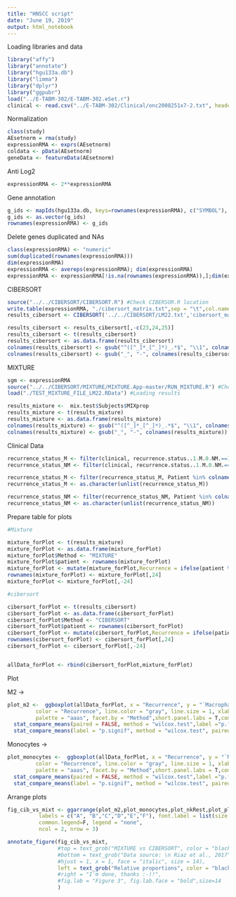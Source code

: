 ```yaml
---
title: "HNSCC script"
date: "June 19, 2019"
output: html_notebook
---
```


Loading libraries and data 

```r
library("affy")
library("annotate")
library("hgu133a.db")
library("limma")
library("dplyr")
library("ggpubr")
load("../E-TABM-302/E-TABM-302.eSet.r")
clinical <- read.csv("../E-TABM-302/Clinical/onc2008251x7-2.txt", header = T,sep="\t")
```

Normalization

```r
class(study)
AEsetnorm = rma(study)
expressionRMA <- exprs(AEsetnorm)
coldata <- pData(AEsetnorm)
geneData <- featureData(AEsetnorm)
```

Anti Log2

```r
expressionRMA <- 2**expressionRMA
```

Gene annotation

```r
g_ids <- mapIds(hgu133a.db, keys=rownames(expressionRMA), c("SYMBOL"), keytype="PROBEID")
g_ids <- as.vector(g_ids)
rownames(expressionRMA) <- g_ids
```

Delete genes duplicated and NAs

```r
class(expressionRMA) <- "numeric"
sum(duplicated(rownames(expressionRMA)))
dim(expressionRMA)
expressionRMA <- avereps(expressionRMA); dim(expressionRMA)
expressionRMA <- expressionRMA[!is.na(rownames(expressionRMA)),];dim(expressionRMA)
```

CIBERSORT
```r
source("../../CIBERSORT/CIBERSORT.R") #Check CIBERSOR.R location
write.table(expressionRMA, "./cibersort_matrix.txt",sep = "\t",col.names = NA)
results_cibersort <- CIBERSORT('../../CIBERSORT/LM22.txt','cibersort_matrix.txt', QN= F, perm = 10, absolute = F) #Check LM22.txt location

results_cibersort <- results_cibersort[,-c(23,24,25)]
results_cibersort <- t(results_cibersort)
results_cibersort <- as.data.frame(results_cibersort)
colnames(results_cibersort) <- gsub("^([^_]*_[^_]*)_.*$", "\\1", colnames(results_cibersort))
colnames(results_cibersort) <- gsub("_", "-", colnames(results_cibersort))
```

MIXTURE
```r
sgm <- expressionRMA
source("../../CIBERSORT/MIXTURE/MIXTURE.App-master/RUN_MIXTURE.R") #Check RUN_MIXTURE.R location - This run MIXTURE on sgm object
load("./TEST_MIXTURE_FILE_LM22.RData") #Loading results

results_mixture <-  mix.test$Subjects$MIXprop
results_mixture <- t(results_mixture)
results_mixture <- as.data.frame(results_mixture)
colnames(results_mixture) <- gsub("^([^_]*_[^_]*)_.*$", "\\1", colnames(results_mixture))
colnames(results_mixture) <- gsub("_", "-", colnames(results_mixture))
```

Clinical Data

```r

recurrence_status_M <- filter(clinical, recurrence.status..1.M.0.NM.==1) %>% select(Patient)
recurrence_status_NM <- filter(clinical, recurrence.status..1.M.0.NM.==0) %>% select(Patient)

recurrence_status_M <- filter(recurrence_status_M, Patient %in% colnames(results_cibersort))
recurrence_status_M <- as.character(unlist(recurrence_status_M))

recurrence_status_NM <- filter(recurrence_status_NM, Patient %in% colnames(results_cibersort))
recurrence_status_NM <- as.character(unlist(recurrence_status_NM))


```

Prepare table for plots

```r

#Mixture

mixture_forPlot <- t(results_mixture)
mixture_forPlot <- as.data.frame(mixture_forPlot)
mixture_forPlot$Method <- "MIXTURE"
mixture_forPlot$patient <- rownames(mixture_forPlot)
mixture_forPlot <- mutate(mixture_forPlot,Recurrence = ifelse(patient %in% recurrence_status_M,"M","NM"))
rownames(mixture_forPlot) <- mixture_forPlot[,24]
mixture_forPlot <- mixture_forPlot[,-24]

#cibersort

cibersort_forPlot <- t(results_cibersort)
cibersort_forPlot <- as.data.frame(cibersort_forPlot)
cibersort_forPlot$Method <- "CIBERSORT"
cibersort_forPlot$patient <- rownames(cibersort_forPlot)
cibersort_forPlot <- mutate(cibersort_forPlot,Recurrence = ifelse(patient %in% recurrence_status_M,"M","NM"))
rownames(cibersort_forPlot) <- cibersort_forPlot[,24]
cibersort_forPlot <- cibersort_forPlot[,-24]


allData_forPlot <- rbind(cibersort_forPlot,mixture_forPlot)

```

Plot

M2 ->

```r
plot_m2 <-  ggboxplot(allData_forPlot, x = "Recurrence", y = "`Macrophages M2`", title = "Macrophages M2",
         color = "Recurrence", line.color = "gray", line.size = 1, xlab = F,ylab = "", add = "jitter",
         palette = "aaas", facet.by = "Method",short.panel.labs = T,combine=T)+theme(text = element_text(size = 30))  +
  stat_compare_means(paired = FALSE, method = "wilcox.test",label ="p.format", label.y.npc = "top", label.x = 2.2,size=7) +
  stat_compare_means(label = "p.signif", method = "wilcox.test", paired = FALSE, label.x = 1.5,size=8)

```


Monocytes ->

```r
plot_monocytes <-  ggboxplot(allData_forPlot, x = "Recurrence", y = "`Monocytes`", title = "Monocytes",
         color = "Recurrence", line.color = "gray", line.size = 1, xlab = F,ylab = "", add = "jitter",
         palette = "aaas", facet.by = "Method",short.panel.labs = T,combine=T)+theme(text = element_text(size = 30))  +
  stat_compare_means(paired = FALSE, method = "wilcox.test",label ="p.format", label.y.npc = "top", label.x = 2.2,size=7) +
  stat_compare_means(label = "p.signif", method = "wilcox.test", paired = FALSE, label.x = 1.5,size=8)

```

Arrange plots

```r

fig_cib_vs_mixt <- ggarrange(plot_m2,plot_monocytes,plot_nkRest,plot_plasma,plot_cd4_activated,plot_follicular,
          labels = c("A", "B","C","D","E","F"), font.label = list(size = 30, color = "black", face = "bold"),
          common.legend=F, legend = "none",
          ncol = 2, nrow = 3)

annotate_figure(fig_cib_vs_mixt,
                #top = text_grob("MIXTURE vs CIBERSORT", color = "black", face = "bold", size = 20),
                #bottom = text_grob("Data source: \n Riaz et al., 2017", color = "black",
                #hjust = 1, x = 1, face = "italic", size = 14),
                left = text_grob("Relative proportions", color = "black", rot = 90,size = 30)
                #right = "I'm done, thanks :-)!",
                #fig.lab = "Figure 3", fig.lab.face = "bold",size=14
                )

```


